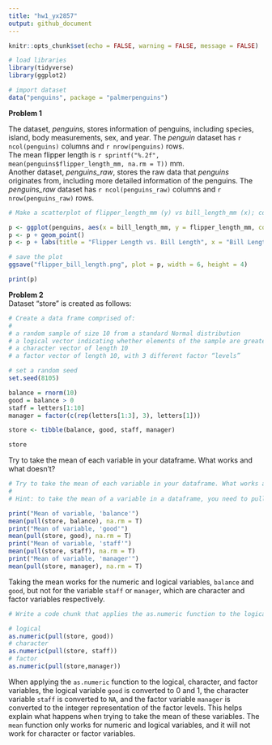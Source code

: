 ```yaml
---
title: "hw1_yx2857"
output: github_document
---
```


```r
knitr::opts_chunk$set(echo = FALSE, warning = FALSE, message = FALSE)

# load libraries
library(tidyverse)
library(ggplot2)
```


```r
# import dataset
data("penguins", package = "palmerpenguins")
```

**Problem 1**   

The dataset, _penguins_, stores information of penguins, including species, island, body measurements, sex, and year. The _penguin_ dataset has `r ncol(penguins)` columns and `r nrow(penguins)` rows.  
The mean flipper length is `r sprintf("%.2f", mean(penguins$flipper_length_mm, na.rm = T))` mm.  
Another dataset, _penguins_raw_, stores the raw data that _penguins_ originates from, including more detailed information of the penguins. The _penguins_raw_ dataset has `r ncol(penguins_raw)` columns and `r nrow(penguins_raw)` rows.  


```r
# Make a scatterplot of flipper_length_mm (y) vs bill_length_mm (x); color points using the species variable

p <- ggplot(penguins, aes(x = bill_length_mm, y = flipper_length_mm, color = species))
p <- p + geom_point()
p <- p + labs(title = "Flipper Length vs. Bill Length", x = "Bill Length (mm)", y = "Flipper Length (mm)", color = "Species")

# save the plot
ggsave("flipper_bill_length.png", plot = p, width = 6, height = 4)

print(p)
```

**Problem 2**  
Dataset "store" is created as follows:  
```r
# Create a data frame comprised of:
# 
# a random sample of size 10 from a standard Normal distribution
# a logical vector indicating whether elements of the sample are greater than 0
# a character vector of length 10
# a factor vector of length 10, with 3 different factor “levels”

# set a random seed
set.seed(8105)

balance = rnorm(10)
good = balance > 0
staff = letters[1:10]
manager = factor(c(rep(letters[1:3], 3), letters[1]))

store <- tibble(balance, good, staff, manager)

store

```

Try to take the mean of each variable in your dataframe. What works and what doesn’t?  
```r
# Try to take the mean of each variable in your dataframe. What works and what doesn’t?
# 
# Hint: to take the mean of a variable in a dataframe, you need to pull the variable out of the dataframe. Try loading the tidyverse and using the pull function.

print("Mean of variable, 'balance'")
mean(pull(store, balance), na.rm = T)
print("Mean of variable, 'good'")
mean(pull(store, good), na.rm = T)
print("Mean of variable, 'staff'")
mean(pull(store, staff), na.rm = T)
print("Mean of variable, 'manager'")
mean(pull(store, manager), na.rm = T)
```

Taking the mean works for the numeric and logical variables, `balance` and `good`, but not for the variable `staff` or `manager`, which are character and factor variables respectively.  

```r
# Write a code chunk that applies the as.numeric function to the logical, character, and factor variables (please show this chunk but not the output). What happens, and why? Does this help explain what happens when you try to take the mean?

# logical
as.numeric(pull(store, good))
# character
as.numeric(pull(store, staff))
# factor
as.numeric(pull(store,manager))
```

When applying the `as.numeric` function to the logical, character, and factor variables, the logical variable `good` is converted to 0 and 1, the character variable `staff` is converted to `NA`, and the factor variable `manager` is converted to the integer representation of the factor levels. This helps explain what happens when trying to take the mean of these variables. The `mean` function only works for numeric and logical variables, and it will not work for character or factor variables.

